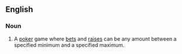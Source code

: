 ==English==

===Noun===
{{en-noun|-}}

# {{context|poker}} A [[poker]] game where [[bets]] and [[raises]] can be any amount between a specified minimum and a specified maximum.